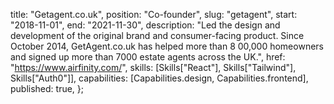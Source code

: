 
  title: "Getagent.co.uk",
  position: "Co-founder",
  slug: "getagent",
  start: "2018-11-01",
  end: "2021-11-30",
  description:
    "Led the design and development of the original brand and consumer-facing product. Since October 2014, GetAgent.co.uk has helped more than 8 00,000 homeowners and signed up more than 7000 estate agents across the UK.",
  href: "https://www.airfinity.com/",
  skills: [Skills["React"], Skills["Tailwind"], Skills["Auth0"]],
  capabilities: [Capabilities.design, Capabilities.frontend],
  published: true,
};
